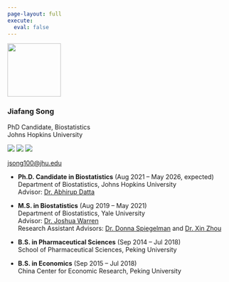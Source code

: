 ```yaml
---
page-layout: full
execute:
  eval: false
---
```


<div class="research-wrapper">

<div class="research-grid grid">

<div class="g-col-12 g-col-lg-3 sticky-col">
  
![](assets/jiafang.png){.rounded-circle width=120}

### Jiafang Song
PhD Candidate, Biostatistics  
Johns Hopkins University

[![](https://cdn.jsdelivr.net/npm/bootstrap-icons/icons/github.svg){.icon-inline}](
  https://github.com/jfsong100)   [![](https://cdn.jsdelivr.net/npm/bootstrap-icons/icons/mortarboard-fill.svg){.icon-inline}](
  https://scholar.google.com/citations?user=HDx3_aYAAAAJ&hl=en)  [![](https://cdn.jsdelivr.net/npm/bootstrap-icons/icons/linkedin.svg){.icon-inline}](
  https://www.linkedin.com/in/jiafang-song-bb7464188/)


[jsong100@jhu.edu](mailto:jsong100@jhu.edu)

</div>

<div class="g-col-12 g-col-lg-9">

- **Ph.D. Candidate in Biostatistics** (Aug 2021 – May 2026, expected)  
  Department of Biostatistics, Johns Hopkins University  
  Advisor: [Dr. Abhirup Datta](https://abhidatta.com)

- **M.S. in Biostatistics** (Aug 2019 – May 2021)  
  Department of Biostatistics, Yale University  
  Advisor: [Dr. Joshua Warren](https://campuspress.yale.edu/jlw98/)  
  Research Assistant Advisors: [Dr. Donna Spiegelman](https://ysph.yale.edu/ysph/profile/donna-spiegelman/) and [Dr. Xin Zhou](https://ysph.yale.edu/profile/xin-zhou/)

- **B.S. in Pharmaceutical Sciences** (Sep 2014 – Jul 2018)  
  School of Pharmaceutical Sciences, Peking University

- **B.S. in Economics** (Sep 2015 – Jul 2018)  
  China Center for Economic Research, Peking University
  
</div>
</div>
</div>